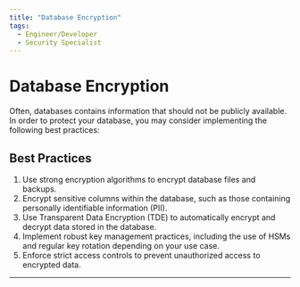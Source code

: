 ```yaml
---
title: "Database Encryption"
tags:
  - Engineer/Developer
  - Security Specialist
---
```



<TagProvider>
<TagFilter />

# Database Encryption

<TagList tags={frontmatter.tags} />
<AttributionList contributors={frontmatter.contributors} />

Often, databases contains information that should not be publicly available. In order to protect your database, you may
consider implementing the following best practices:

## Best Practices

1. Use strong encryption algorithms to encrypt database files and backups.
2. Encrypt sensitive columns within the database, such as those containing personally identifiable information (PII).
3. Use Transparent Data Encryption (TDE) to automatically encrypt and decrypt data stored in the database.
4. Implement robust key management practices, including the use of HSMs and regular key rotation depending on your use
case.
5. Enforce strict access controls to prevent unauthorized access to encrypted data.

---

</TagProvider>
<ContributeFooter />
